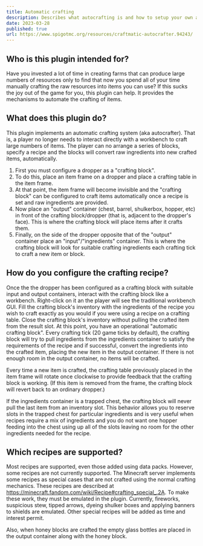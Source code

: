 ```yaml
---
title: Automatic crafting
description: Describes what autocrafting is and how to setup your own autocrafter.
date: 2023-03-28
published: true
url: https://www.spigotmc.org/resources/craftmatic-autocrafter.94243/
---
```



## Who is this plugin intended for?

Have you invested a lot of time in creating farms that can produce large numbers of resources only to find that now you spend all of your time manually crafting the raw resources into items you can use? If this sucks the joy out of the game for you, this plugin can help. It provides the mechanisms to automate the crafting of items.​

##  What does this plugin do?

This plugin implements an automatic crafting system (aka autocrafter). 
That is, a player no longer needs to interact directly with a workbench to craft large numbers of items. 
The player can no arrange a series of blocks, specify a recipe and the blocks will convert raw ingredients
into new crafted items, automatically.

1. First you must configure a dropper as a "crafting block". 
1. To do this, place an item frame on a dropper and place a crafting table in the item frame. 
1. At that point, the item frame will become invisible and the "crafting block" can be configured to craft items automatically once a recipe is set and raw ingredients are provided.
1. Now place an "output" container (chest, barrel, shulkerbox, hopper, etc) in front of the crafting block/dropper (that is, adjacent to the dropper's face). This is where the crafting block will place items after it crafts them.
1. Finally, on the side of the dropper opposite that of the "output" container place an "input"/"ingredients" container. This is where the crafting block will look for suitable crafting ingredients each crafting tick to craft a new item or block.​

## How do you configure the crafting recipe?

Once the the dropper has been configured as a crafting block with suitable input and output containers, interact with the crafting block like a workbench. Right-click on it an the player will see the traditional workbench GUI. Fill the crafting block's inventory with the ingredients of the recipe you wish to craft exactly as you would if you were using a recipe on a crafting table. Close the crafting block's inventory without pulling the crafted item from the result slot. At this point, you have an operational "automatic crafting block". Every crafting tick (20 game ticks by default), the crafting block will try to pull ingredients from the ingredients container to satisfy the requirements of the recipe and if successful, convert the ingredients into the crafted item, placing the new item in the output container. If there is not enough room in the output container, no items will be crafted.

Every time a new item is crafted, the crafting table previously placed in the item frame will rotate once clockwise to provide feedback that the crafting block is working. (If this item is removed from the frame, the crafting block will revert back to an ordinary dropper.)​

If the ingredients container is a trapped chest, the crafting block will never pull the last item from an inventory slot. This behavior allows you to reserve slots in the trapped chest for particular ingredients and is very useful when recipes require a mix of ingredients and you do not want one hopper feeding into the chest using up all of the slots leaving no room for the other ingredients needed for the recipe.
​
## Which recipes are supported?

Most recipes are supported, even those added using data packs. However, some recipes are not currently supported. The Minecraft server implements some recipes as special cases that are not crafted using the normal crafting mechanics. These recipes are described at https://minecraft.fandom.com/wiki/Recipe#crafting_special_.2A.
To make these work, they must be emulated in the plugin. Currently, fireworks, suspicious stew, tipped arrows, dyeing shulker boxes and applying banners to shields are emulated. Other special recipes will be added as time and interest permit.

Also, when honey blocks are crafted the empty glass bottles are placed in the output container along with the honey block.​